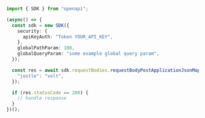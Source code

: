 ```typescript showLineNumbers copy filename="Request Body Post Application Json Map Of Primitive usage example"
import { SDK } from "openapi";

(async() => {
  const sdk = new SDK({
    security: {
      apiKeyAuth: "Token YOUR_API_KEY",
    },
    globalPathParam: 100,
    globalQueryParam: "some example global query param",
  });

  const res = await sdk.requestBodies.requestBodyPostApplicationJsonMapOfPrimitive({
    "jostle": "volt",
  });

  if (res.statusCode == 200) {
    // handle response
  }
})();
```
